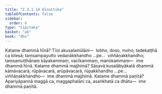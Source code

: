 ```yaml
---
title: "2.3.1.14 Hīnattika"
tableOfContents: false
sidebar:
  order: 6
type: "tipitaka"
basket: "ab"
book: "dhs"
---
```



<DynamicBreadcrumb />

<Division number="1032" book="dhs">

<Paragraph number="1697" book="dhs">
Katame dhammā hīnā? Tīṇi akusalamūlāni—  lobho, doso, moho; tadekaṭṭhā ca kilesā; taṃsampayutto vedanākkhandho …pe…  viññāṇakkhandho; taṃsamuṭṭhānaṃ kāyakammaṃ, vacīkammaṃ, manokammaṃ—  ime dhammā hīnā.
</Paragraph>

</Division>
<Division number="1033" book="dhs">

<Paragraph number="1698" book="dhs">
Katame dhammā majjhimā? Sāsavā kusalābyākatā dhammā kāmāvacarā, rūpāvacarā, arūpāvacarā, rūpakkhandho …pe…  viññāṇakkhandho—  ime dhammā majjhimā.
</Paragraph>

</Division>
<Division number="1034" book="dhs">

<Paragraph number="1699" book="dhs">
Katame dhammā paṇītā? Apariyāpannā maggā ca, maggaphalāni ca, asaṅkhatā ca dhātu—  ime dhammā paṇītā.
</Paragraph>
</Division>
